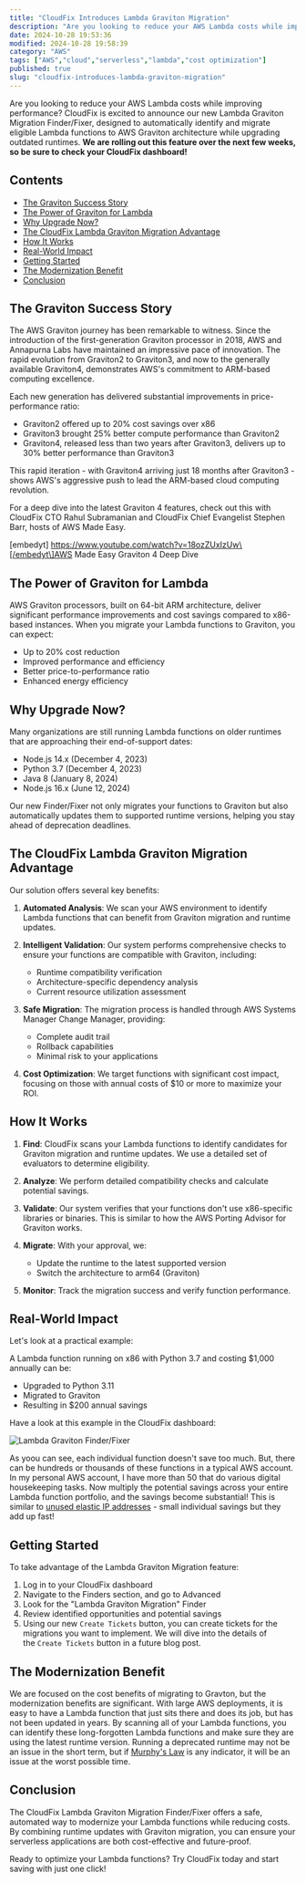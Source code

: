 ```yaml
---
title: "CloudFix Introduces Lambda Graviton Migration"
description: "Are you looking to reduce your AWS Lambda costs while improving performance? CloudFix is excited to announce our new Lambda Graviton Migration Finder/Fixer, des..."
date: 2024-10-28 19:53:36
modified: 2024-10-28 19:58:39
category: "AWS"
tags: ["AWS","cloud","serverless","lambda","cost optimization"]
published: true
slug: "cloudfix-introduces-lambda-graviton-migration"
---
```


Are you looking to reduce your AWS Lambda costs while improving performance? CloudFix is excited to announce our new Lambda Graviton Migration Finder/Fixer, designed to automatically identify and migrate eligible Lambda functions to AWS Graviton architecture while upgrading outdated runtimes. **We are rolling out this feature over the next few weeks, so be sure to check your CloudFix dashboard!**

## Contents

-   [The Graviton Success Story](#the-graviton-success-story)
-   [The Power of Graviton for Lambda](#the-power-of-graviton-for-lambda)
-   [Why Upgrade Now?](#why-upgrade-now)
-   [The CloudFix Lambda Graviton Migration Advantage](#the-cloudfix-lambda-graviton-migration-advantage)
-   [How It Works](#how-it-works)
-   [Real-World Impact](#getting-started)
-   [Getting Started](#getting-started)
-   [The Modernization Benefit](#the-modernization-benefit)
-   [Conclusion](#conclusion)

## The Graviton Success Story

The AWS Graviton journey has been remarkable to witness. Since the introduction of the first-generation Graviton processor in 2018, AWS and Annapurna Labs have maintained an impressive pace of innovation. The rapid evolution from Graviton2 to Graviton3, and now to the generally available Graviton4, demonstrates AWS's commitment to ARM-based computing excellence.

Each new generation has delivered substantial improvements in price-performance ratio:

-   Graviton2 offered up to 20% cost savings over x86
-   Graviton3 brought 25% better compute performance than Graviton2
-   Graviton4, released less than two years after Graviton3, delivers up to 30% better performance than Graviton3

This rapid iteration - with Graviton4 arriving just 18 months after Graviton3 - shows AWS's aggressive push to lead the ARM-based cloud computing revolution.

For a deep dive into the latest Graviton 4 features, check out this with CloudFix CTO Rahul Subramanian and CloudFix Chief Evangelist Stephen Barr, hosts of AWS Made Easy. 

\[embedyt\] https://www.youtube.com/watch?v=18ozZUxIzUw\[/embedyt\]AWS Made Easy Graviton 4 Deep Dive

## The Power of Graviton for Lambda

AWS Graviton processors, built on 64-bit ARM architecture, deliver significant performance improvements and cost savings compared to x86-based instances. When you migrate your Lambda functions to Graviton, you can expect:

-   Up to 20% cost reduction
-   Improved performance and efficiency
-   Better price-to-performance ratio
-   Enhanced energy efficiency

## Why Upgrade Now?

Many organizations are still running Lambda functions on older runtimes that are approaching their end-of-support dates:

-   Node.js 14.x (December 4, 2023)
-   Python 3.7 (December 4, 2023)
-   Java 8 (January 8, 2024)
-   Node.js 16.x (June 12, 2024)

Our new Finder/Fixer not only migrates your functions to Graviton but also automatically updates them to supported runtime versions, helping you stay ahead of deprecation deadlines.

## The CloudFix Lambda Graviton Migration Advantage

Our solution offers several key benefits:

1.  **Automated Analysis**: We scan your AWS environment to identify Lambda functions that can benefit from Graviton migration and runtime updates.
    
2.  **Intelligent Validation**: Our system performs comprehensive checks to ensure your functions are compatible with Graviton, including:
    
    -   Runtime compatibility verification
    -   Architecture-specific dependency analysis
    -   Current resource utilization assessment
3.  **Safe Migration**: The migration process is handled through AWS Systems Manager Change Manager, providing:
    
    -   Complete audit trail
    -   Rollback capabilities
    -   Minimal risk to your applications
4.  **Cost Optimization**: We target functions with significant cost impact, focusing on those with annual costs of $10 or more to maximize your ROI.
    

## How It Works

1.  **Find**: CloudFix scans your Lambda functions to identify candidates for Graviton migration and runtime updates. We use a detailed set of evaluators to determine eligibility.
    
2.  **Analyze**: We perform detailed compatibility checks and calculate potential savings.
    
3.  **Validate**: Our system verifies that your functions don't use x86-specific libraries or binaries. This is similar to how the AWS Porting Advisor for Graviton works.
    
4.  **Migrate**: With your approval, we:
    
    -   Update the runtime to the latest supported version
    -   Switch the architecture to arm64 (Graviton)
5.  **Monitor**: Track the migration success and verify function performance.
    

## Real-World Impact

Let's look at a practical example:

A Lambda function running on x86 with Python 3.7 and costing $1,000 annually can be:

-   Upgraded to Python 3.11
-   Migrated to Graviton
-   Resulting in $200 annual savings

Have a look at this example in the CloudFix dashboard:

![Lambda Graviton Finder/Fixer](/media/uploads/4095cf23-ebd0-4abc-af48-981d36e57e6d.png)

As yoou can see, each individual function doesn't save too much. But, there can be hundreds or thousands of these functions in a typical AWS account. In my personal AWS account, I have more than 50 that do various digital housekeeping tasks. Now multiply the potential savings across your entire Lambda function portfolio, and the savings become substantial! This is similar to [unused elastic IP addresses](/blog/remove-unused-aws-elastic-ip-addresses-cut-costs-improve-security/) - small individual savings but they add up fast!

## Getting Started

To take advantage of the Lambda Graviton Migration feature:

1.  Log in to your CloudFix dashboard
2.  Navigate to the Finders section, and go to Advanced
3.  Look for the "Lambda Graviton Migration" Finder
4.  Review identified opportunities and potential savings
5.  Using our new `Create Tickets` button, you can create tickets for the migrations you want to implement. We will dive into the details of the `Create Tickets` button in a future blog post.

## The Modernization Benefit

We are focused on the cost benefits of migrating to Gravton, but the modernization benefits are significant. With large AWS deployments, it is easy to have a Lambda function that just sits there and does its job, but has not been updated in years. By scanning all of your Lambda functions, you can identify these long-forgotten Lambda functions and make sure they are using the latest runtime version. Running a deprecated runtime may not be an issue in the short term, but if [Murphy's Law](https://en.wikipedia.org/wiki/Murphy%27s_law) is any indicator, it will be an issue at the worst possible time.

## Conclusion

The CloudFix Lambda Graviton Migration Finder/Fixer offers a safe, automated way to modernize your Lambda functions while reducing costs. By combining runtime updates with Graviton migration, you can ensure your serverless applications are both cost-effective and future-proof.

Ready to optimize your Lambda functions? Try CloudFix today and start saving with just one click!
